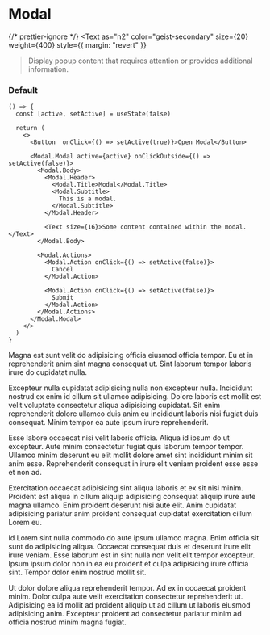 
# Modal

{/* prettier-ignore */}
<Text
  as="h2"
  color="geist-secondary"
  size={20}
  weight={400}
  style={{ margin: "revert" }}
>Display popup content that requires attention or provides additional information.</Text>

<Spacer y={2} />

### Default

```
() => {
  const [active, setActive] = useState(false)

  return (
    <>
      <Button  onClick={() => setActive(true)}>Open Modal</Button>

      <Modal.Modal active={active} onClickOutside={() => setActive(false)}>
        <Modal.Body>
          <Modal.Header>
            <Modal.Title>Modal</Modal.Title>
            <Modal.Subtitle>
              This is a modal.
            </Modal.Subtitle>
          </Modal.Header>

          <Text size={16}>Some content contained within the modal.</Text>
        </Modal.Body>

        <Modal.Actions>
          <Modal.Action onClick={() => setActive(false)}>
            Cancel
          </Modal.Action>

          <Modal.Action onClick={() => setActive(false)}>
            Submit
          </Modal.Action>
        </Modal.Actions>
      </Modal.Modal>
    </>
  )
}
```

Magna est sunt velit do adipisicing officia eiusmod officia tempor. Eu et in reprehenderit anim sint magna consequat ut. Sint laborum tempor laboris irure do cupidatat nulla.

Excepteur nulla cupidatat adipisicing nulla non excepteur nulla. Incididunt nostrud ex enim id cillum sit ullamco adipisicing. Dolore laboris est mollit est velit voluptate consectetur aliqua adipisicing cupidatat. Sit enim reprehenderit dolore ullamco duis anim eu incididunt laboris nisi fugiat duis consequat. Minim tempor ea aute ipsum irure reprehenderit.

Esse labore occaecat nisi velit laboris officia. Aliqua id ipsum do ut excepteur. Aute minim consectetur fugiat quis laborum tempor tempor. Ullamco minim deserunt eu elit mollit dolore amet sint incididunt minim sit anim esse. Reprehenderit consequat in irure elit veniam proident esse esse et non ad.

Exercitation occaecat adipisicing sint aliqua laboris et ex sit nisi minim. Proident est aliqua in cillum aliquip adipisicing consequat aliquip irure aute magna ullamco. Enim proident deserunt nisi aute elit. Anim cupidatat adipisicing pariatur anim proident consequat cupidatat exercitation cillum Lorem eu.

Id Lorem sint nulla commodo do aute ipsum ullamco magna. Enim officia sit sunt do adipisicing aliqua. Occaecat consequat duis et deserunt irure elit irure veniam. Esse laborum est in sint nulla non velit elit tempor excepteur. Ipsum ipsum dolor non in ea eu proident et culpa adipisicing irure officia sint. Tempor dolor enim nostrud mollit sit.

Ut dolor dolore aliqua reprehenderit tempor. Ad ex in occaecat proident minim. Dolor culpa aute velit exercitation consectetur reprehenderit ut. Adipisicing ea id mollit ad proident aliquip ut ad cillum ut laboris eiusmod adipisicing anim. Excepteur proident ad consectetur pariatur minim ad officia nostrud minim magna fugiat.
